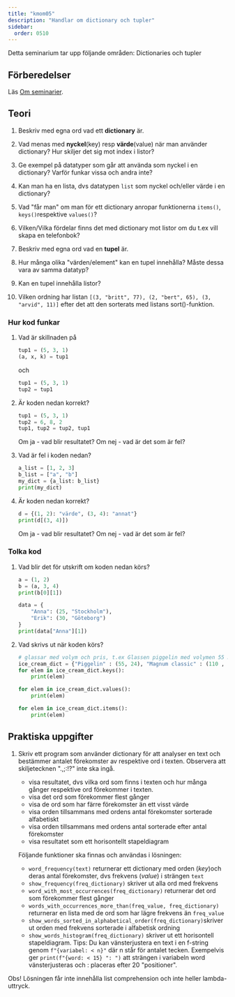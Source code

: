```yaml
---
title: "kmom05"
description: "Handlar om dictionary och tupler"
sidebar:
  order: 0510
---
```



Detta seminarium tar upp följande områden: Dictionaries och tupler

## Förberedelser

Läs [Om seminarier](../).


## <Icon name="open-book" class="inline-icon" label="Interpret code" /> Teori

1. Beskriv med egna ord vad ett **dictionary** är.

1. Vad menas med **nyckel**(key) resp **värde**(value) när man använder dictionary? Hur skiljer det sig mot index i listor?

1. Ge exempel på datatyper som går att använda som nyckel i en dictionary? Varför funkar vissa och andra inte?

1. Kan man ha en lista, dvs datatypen `list` som nyckel och/eller värde i en dictionary? 

1. Vad "får man" om man  för ett dictionary anropar funktionerna `items()`, `keys()`respektive `values()`?

1. Vilken/Vilka fördelar finns det med dictionary mot listor om du t.ex vill skapa en telefonbok?

1. Beskriv med egna ord vad en **tupel** är.

1. Hur många olika "värden/element" kan en tupel innehålla? Måste dessa vara av samma datatyp?

1. Kan en tupel innehålla listor? 

1. Vilken ordning har listan `[(3, "britt", 77), (2, "bert", 65), (3, "arvid", 11)]` efter det att den sorterats med listans sort()-funktion. 


### Hur kod funkar

1. Vad är skillnaden på 

    ```python
    tup1 = (5, 3, 1)
    (a, x, k) = tup1
    ```
    och 

    ```python
    tup1 = (5, 3, 1)
    tup2 = tup1
    ```

1. Är koden nedan korrekt?

    ```python
    tup1 = (5, 3, 1)
    tup2 = 6, 8, 2
    tup1, tup2 = tup2, tup1
    ```
    Om ja - vad blir resultatet?
    Om nej - vad är det som är fel?

1. Vad är fel i koden nedan?

    ```python
    a_list = [1, 2, 3]
    b_list = ["a", "b"]
    my_dict = {a_list: b_list}
    print(my_dict)
    ```

1. Är koden nedan korrekt?

    ```python
    d = {(1, 2): "värde", (3, 4): "annat"}
    print(d[(3, 4)])
    ```

    Om ja - vad blir resultatet?
    Om nej - vad är det som är fel?

### <Icon name="open-book" class="inline-icon" label="Interpret code" /> Tolka kod

1. Vad blir det för utskrift om koden nedan körs?

    ```python
    a = (1, 2)
    b = (a, 3, 4)
    print(b[0][1])
    ```

    ```python
    data = {
        "Anna": (25, "Stockholm"),
        "Erik": (30, "Göteborg")
    }
    print(data["Anna"][1])
    ```
2. Vad skrivs ut när koden körs?

    ```python
    # glassar med volym och pris, t.ex Glassen piggelin med volymen 55 ml och priset 24 kronor
    ice_cream_dict = {"Piggelin" : (55, 24), "Magnum classic" : (110 , 34), "Nogger" : (87, 15), "Sandwich": (100, 35), "Daimstrut" : (150, 35), "88:an" : (95, 24)}
    for elem in ice_cream_dict.keys():
        print(elem)

    for elem in ice_cream_dict.values():
        print(elem)

    for elem in ice_cream_dict.items():
        print(elem)

    ```


## <Icon name="seti:python" class="inline-icon" label="Write code" /> Praktiska uppgifter

1. Skriv ett program som använder dictionary för att analyser en text och bestämmer antalet förekomster av respektive ord i texten. Observera att skiljetecknen ".,;:!?" inte ska ingå.

   - visa resultatet, dvs vilka ord som finns i texten och hur många gånger respektive ord förekommer i texten.
   - visa det ord som förekommer flest gånger 
   - visa de ord som har färre förekomster än ett visst värde 
   - visa orden tillsammans med ordens antal förekomster sorterade alfabetiskt 
   - visa orden tillsammans med ordens antal sorterade efter antal förekomster
   - visa resultatet som ett horisontellt stapeldiagram
    
   Följande funktioner ska finnas och användas i lösningen:
    
   - `word_frequency(text)` returnerar ett dictionary med orden (*key*)och deras antal förekomster, dvs frekvens (*value*) i strängen `text`
   - `show_frequency(freq_dictionary)` skriver ut alla ord med frekvens
   - `word_with_most_occurrences(freq_dictionary)` returnerar det ord som förekommer flest gånger
   - `words_with_occurrences_more_than(freq_value, freq_dictionary)` returnerar en lista med de ord som har lägre frekvens än `freq_value` 
   - `show_words_sorted_in_alphabetical_order(freq_dictionary)`skriver ut orden med frekvens sorterade i alfabetisk ordning
   - `show_words_histogram(freq_dictionary)` skriver ut ett horisontell stapeldiagram. Tips: Du kan vänsterjustera en text i en f-string genom `f"{variabel: < n}"` där n står för antalet tecken. Exempelvis ger `print(f"{word: < 15} ": ")` att strängen i variabeln word vänsterjusteras och : placeras efter 20 "positioner". 

Obs! Lösningen får inte innehålla list comprehension och inte heller lambda-uttryck.

